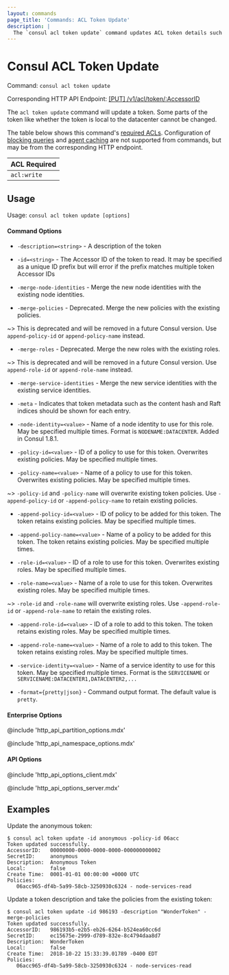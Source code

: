 ```yaml
---
layout: commands
page_title: 'Commands: ACL Token Update'
description: |
  The `consul acl token update` command updates ACL token details such as attached policies, roles, and service identities. Some token details cannot be changed with this command.
---
```


# Consul ACL Token Update

Command: `consul acl token update`

Corresponding HTTP API Endpoint: [\[PUT\] /v1/acl/token/:AccessorID](/consul/api-docs/acl/tokens#update-a-token)

The `acl token update` command will update a token. Some parts of the token like whether the
token is local to the datacenter cannot be changed.

The table below shows this command's [required ACLs](/consul/api-docs/api-structure#authentication). Configuration of
[blocking queries](/consul/api-docs/features/blocking) and [agent caching](/consul/api-docs/features/caching)
are not supported from commands, but may be from the corresponding HTTP endpoint.

| ACL Required |
| ------------ |
| `acl:write`  |

## Usage

Usage: `consul acl token update [options]`

#### Command Options

- `-description=<string>` - A description of the token

- `-id=<string>` - The Accessor ID of the token to read. It may be specified as a
  unique ID prefix but will error if the prefix matches multiple token Accessor IDs

- `-merge-node-identities` - Merge the new node identities with the existing node
  identities.

- `-merge-policies` - Deprecated. Merge the new policies with the existing policies.

~> This is deprecated and will be removed in a future Consul version. Use `append-policy-id` or `append-policy-name`
instead.

- `-merge-roles` - Deprecated. Merge the new roles with the existing roles.

~> This is deprecated and will be removed in a future Consul version. Use `append-role-id` or `append-role-name`
instead.

- `-merge-service-identities` - Merge the new service identities with the existing service identities.

- `-meta` - Indicates that token metadata such as the content hash and Raft indices should be
  shown for each entry.

- `-node-identity=<value>` - Name of a node identity to use for this role. May
  be specified multiple times. Format is `NODENAME:DATACENTER`. Added in Consul
  1.8.1.

- `-policy-id=<value>` - ID of a policy to use for this token. Overwrites existing policies. May be specified multiple times.

- `-policy-name=<value>` - Name of a policy to use for this token. Overwrites existing policies. May be specified multiple times.

~> `-policy-id` and `-policy-name` will overwrite existing token policies. Use `-append-policy-id` or `-append-policy-name` to retain existing policies.

- `-append-policy-id=<value>` - ID of policy to be added for this token. The token retains existing policies. May be specified multiple times.

- `-append-policy-name=<value>` - Name of a policy to be added for this token. The token retains existing policies. May be specified multiple times.

- `-role-id=<value>` - ID of a role to use for this token. Overwrites existing roles. May be specified multiple times.

- `-role-name=<value>` - Name of a role to use for this token. Overwrites existing roles. May be specified multiple times.

~> `-role-id` and `-role-name` will overwrite existing roles. Use `-append-role-id` or `-append-role-name` to retain the existing roles.

- `-append-role-id=<value>` - ID of a role to add to this token. The token retains existing roles. May be specified multiple times.

- `-append-role-name=<value>` - Name of a role to add to this token. The token retains existing roles. May be specified multiple times.

- `-service-identity=<value>` - Name of a service identity to use for this
  token. May be specified multiple times. Format is the `SERVICENAME` or
  `SERVICENAME:DATACENTER1,DATACENTER2,...`

- `-format={pretty|json}` - Command output format. The default value is `pretty`.

#### Enterprise Options

@include 'http_api_partition_options.mdx'

@include 'http_api_namespace_options.mdx'

#### API Options

@include 'http_api_options_client.mdx'

@include 'http_api_options_server.mdx'

## Examples

Update the anonymous token:

```shell-session
$ consul acl token update -id anonymous -policy-id 06acc
Token updated successfully.
AccessorID:   00000000-0000-0000-0000-000000000002
SecretID:     anonymous
Description:  Anonymous Token
Local:        false
Create Time:  0001-01-01 00:00:00 +0000 UTC
Policies:
   06acc965-df4b-5a99-58cb-3250930c6324 - node-services-read
```

Update a token description and take the policies from the existing token:

```shell-session
$ consul acl token update -id 986193 -description "WonderToken" -merge-policies
Token updated successfully.
AccessorID:   986193b5-e2b5-eb26-6264-b524ea60cc6d
SecretID:     ec15675e-2999-d789-832e-8c4794daa8d7
Description:  WonderToken
Local:        false
Create Time:  2018-10-22 15:33:39.01789 -0400 EDT
Policies:
   06acc965-df4b-5a99-58cb-3250930c6324 - node-services-read
```
